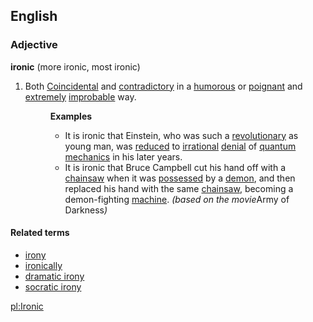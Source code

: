 ==English==
===Adjective===
'''ironic''' (more ironic, most ironic)
#Both [[coincidental|Coincidental]] and [[contradictory]] in a [[humorous]] or [[poignant]] and [[extreme]]ly [[improbable]] way.
#:'''Examples'''
#:*It is ironic that Einstein, who was such a [[revolutionary]] as young man, was [[reduce]]d to [[irrational]] [[denial]] of [[quantum mechanics]] in his later years.
#:*It is ironic that Bruce Campbell cut his hand off with a [[chainsaw]] when it was [[possessed]] by a [[demon]], and then replaced his hand with the same [[chainsaw]], becoming a demon-fighting [[machine]]. ''(based on the movie ''Army of Darkness'')''

====Related terms====
*[[irony]]
*[[ironically]]
*[[dramatic irony]]
*[[socratic irony]]

[[pl:Ironic]]
